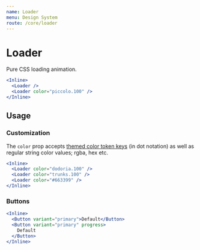 ```yaml
---
name: Loader
menu: Design System
route: /core/loader
---
```


# Loader

Pure CSS loading animation.

```jsx react-live
<Inline>
  <Loader />
  <Loader color="piccolo.100" />
</Inline>
```

## Usage

### Customization

The `color` prop accepts [themed color token keys](/themes/tokens) (in dot
notation) as well as regular string color values; rgba, hex etc.

```jsx react-live
<Inline>
  <Loader color="dodoria.100" />
  <Loader color="trunks.100" />
  <Loader color="#663399" />
</Inline>
```

### Buttons

```jsx react-live
<Inline>
  <Button variant="primary">Default</Button>
  <Button variant="primary" progress>
    Default
  </Button>
</Inline>
```

